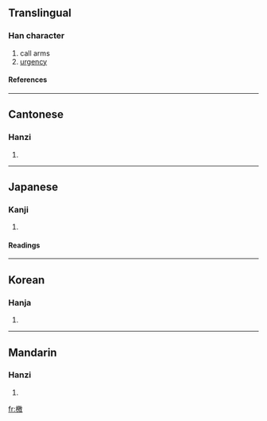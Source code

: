 ==Translingual==
===Han character===
{{Han char|rn=75|rad=木|as=13|sn=17|four=4894<sub>0</sub>|canj=木竹尸大 (DHSK)}}
# call arms
# [[urgency]]
====References====
{{Han ref|kx=0556.070|dkj=15639|dj=0945.270|hdz=21302.140|uh=6A84|ud=27268|bh=C0CA|bd=49354}}

----
==Cantonese==
===Hanzi===
{{yue-hanzi|jyut=|y=hat6}}
# {{defn|Cantonese}}

----
==Japanese==
===Kanji===
{{ja-kanji|grade=|rs=木13}}
# {{defn|Japanese}} 
====Readings====
{{ja-readings|on=[[げき]] (geki), [[けき]] (keki)|kun=[[ふれぶみ]] (furebumi)}}

----
==Korean==
===Hanja===
{{ko-hanja|hangeul=격|eumhun=|rv=gyeok|mr=kyŏk|y=keyk}}
# {{defn|Korean}}

----
==Mandarin==
===Hanzi===
{{cmn-hanzi|pin=[[xí]] (xi2)|wg=hsi<sup>2</sup>}}
# {{defn|Mandarin}}

[[fr:檄]]